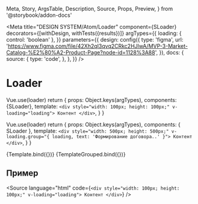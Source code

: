  Meta,
  Story,
  ArgsTable,
  Description,
  Source,
  Props,
  Preview,
} from '@storybook/addon-docs'

<Meta
  title="DESIGN SYSTEM/Atom/Loader"
  component={SLoader}
  decorators={[withDesign, withTests({results})]}
  argTypes={{
    loading: { control: 'boolean' },
  }}
  parameters={{
    design: config({
      type: 'figma',
      url:
        'https://www.figma.com/file/42Xh2qI3qvq2CRkc2HJlwA/MVP-3-Market-Catalog-%E2%80%A2-Product-Page?node-id=1128%3A88',
    }),
    docs: {
      source: {
        type: 'code',
      },
    },
  }}
/>

# Loader

<Description of={SLoader} />

  Vue.use(loader)
  return {
    props: Object.keys(argTypes),
    components: {SLoader},
    template:
      `<div style="width: 100px; height: 100px;" v-loading="loading">
      Контент
    </div>`,
  }
}

  Vue.use(loader)
  return {
    props: Object.keys(argTypes),
    components: { SLoader },
    template:
      `<div style="width: 500px; height: 500px;" v-loading.group="{ loading, text: 'Формирование договора..' }">
        Контент
    </div>`,
  }
}

<Preview withToolbar withSource="none">
  <Story name="SLoader" args={{ loading: true }}>
    {Template.bind({})}
  </Story>
</Preview>


<Preview withToolbar withSource="none">
  <Story name="SLoader grouped" args={{ loading: true }}>
    {TemplateGrouped.bind({})}
  </Story>
</Preview>

## Пример

<Source
  language="html"
  code={`
    <div style="width: 100px; height: 100px;" v-loading="loading">
        Контент
    </div>
  `}
/>

<ArgsTable of={SLoader} />
